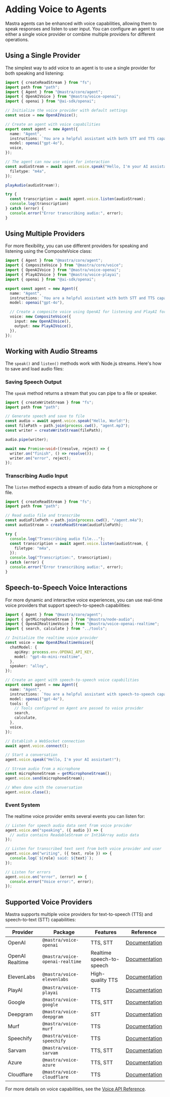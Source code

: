 # Adding Voice to Agents

Mastra agents can be enhanced with voice capabilities, allowing them to speak responses and listen to user input. You can configure an agent to use either a single voice provider or combine multiple providers for different operations.

## Using a Single Provider

The simplest way to add voice to an agent is to use a single provider for both speaking and listening:

```typescript
import { createReadStream } from "fs";
import path from "path";
import { Agent } from "@mastra/core/agent";
import { OpenAIVoice } from "@mastra/voice-openai";
import { openai } from "@ai-sdk/openai";

// Initialize the voice provider with default settings
const voice = new OpenAIVoice();

// Create an agent with voice capabilities
export const agent = new Agent({
  name: "Agent",
  instructions: `You are a helpful assistant with both STT and TTS capabilities.`,
  model: openai("gpt-4o"),
  voice,
});

// The agent can now use voice for interaction
const audioStream = await agent.voice.speak("Hello, I'm your AI assistant!", {
  filetype: "m4a",
});

playAudio(audioStream!);

try {
  const transcription = await agent.voice.listen(audioStream);
  console.log(transcription)
} catch (error) {
  console.error("Error transcribing audio:", error);
}
```

## Using Multiple Providers

For more flexibility, you can use different providers for speaking and listening using the CompositeVoice class:

```typescript
import { Agent } from "@mastra/core/agent";
import { CompositeVoice } from "@mastra/core/voice";
import { OpenAIVoice } from "@mastra/voice-openai";
import { PlayAIVoice } from "@mastra/voice-playai";
import { openai } from "@ai-sdk/openai";

export const agent = new Agent({
  name: "Agent",
  instructions: `You are a helpful assistant with both STT and TTS capabilities.`,
  model: openai("gpt-4o"),

  // Create a composite voice using OpenAI for listening and PlayAI for speaking
  voice: new CompositeVoice({
    input: new OpenAIVoice(),
    output: new PlayAIVoice(),
  }),
});
```

## Working with Audio Streams

The `speak()` and `listen()` methods work with Node.js streams. Here's how to save and load audio files:

### Saving Speech Output

The `speak` method returns a stream that you can pipe to a file or speaker.

```typescript
import { createWriteStream } from "fs";
import path from "path";

// Generate speech and save to file
const audio = await agent.voice.speak("Hello, World!");
const filePath = path.join(process.cwd(), "agent.mp3");
const writer = createWriteStream(filePath);

audio.pipe(writer);

await new Promise<void>((resolve, reject) => {
  writer.on("finish", () => resolve());
  writer.on("error", reject);
});
```


### Transcribing Audio Input

The `listen` method expects a stream of audio data from a microphone or file.

```typescript
import { createReadStream } from "fs";
import path from "path";

// Read audio file and transcribe
const audioFilePath = path.join(process.cwd(), "/agent.m4a");
const audioStream = createReadStream(audioFilePath);

try {
  console.log("Transcribing audio file...");
  const transcription = await agent.voice.listen(audioStream, {
    filetype: "m4a",
  });
  console.log("Transcription:", transcription);
} catch (error) {
  console.error("Error transcribing audio:", error);
}
```

## Speech-to-Speech Voice Interactions

For more dynamic and interactive voice experiences, you can use real-time voice providers that support speech-to-speech capabilities:

```typescript
import { Agent } from "@mastra/core/agent";
import { getMicrophoneStream } from "@mastra/node-audio";
import { OpenAIRealtimeVoice } from "@mastra/voice-openai-realtime";
import { search, calculate } from "../tools";

// Initialize the realtime voice provider
const voice = new OpenAIRealtimeVoice({
  chatModel: {
    apiKey: process.env.OPENAI_API_KEY,
    model: "gpt-4o-mini-realtime",
  },
  speaker: "alloy",
});

// Create an agent with speech-to-speech voice capabilities
export const agent = new Agent({
  name: "Agent",
  instructions: `You are a helpful assistant with speech-to-speech capabilities.`,
  model: openai("gpt-4o"),
  tools: {
    // Tools configured on Agent are passed to voice provider
    search,
    calculate,
  },
  voice,
});

// Establish a WebSocket connection
await agent.voice.connect();

// Start a conversation
agent.voice.speak("Hello, I'm your AI assistant!");

// Stream audio from a microphone
const microphoneStream = getMicrophoneStream();
agent.voice.send(microphoneStream);

// When done with the conversation
agent.voice.close();
```

### Event System

The realtime voice provider emits several events you can listen for:

```typescript
// Listen for speech audio data sent from voice provider
agent.voice.on("speaking", ({ audio }) => {
  // audio contains ReadableStream or Int16Array audio data
});

// Listen for transcribed text sent from both voice provider and user
agent.voice.on("writing", ({ text, role }) => {
  console.log(`${role} said: ${text}`);
});

// Listen for errors
agent.voice.on("error", (error) => {
  console.error("Voice error:", error);
});
```

## Supported Voice Providers

Mastra supports multiple voice providers for text-to-speech (TTS) and speech-to-text (STT) capabilities:

| Provider | Package | Features | Reference |
|----------|---------|----------|-----------|
| OpenAI | `@mastra/voice-openai` | TTS, STT | [Documentation](/reference/voice/openai) |
| OpenAI Realtime | `@mastra/voice-openai-realtime` | Realtime speech-to-speech | [Documentation](/reference/voice/openai-realtime) |
| ElevenLabs | `@mastra/voice-elevenlabs` | High-quality TTS | [Documentation](/reference/voice/elevenlabs) |
| PlayAI | `@mastra/voice-playai` | TTS | [Documentation](/reference/voice/playai) |
| Google | `@mastra/voice-google` | TTS, STT | [Documentation](/reference/voice/google) |
| Deepgram | `@mastra/voice-deepgram` | STT | [Documentation](/reference/voice/deepgram) |
| Murf | `@mastra/voice-murf` | TTS | [Documentation](/reference/voice/murf) |
| Speechify | `@mastra/voice-speechify` | TTS | [Documentation](/reference/voice/speechify) |
| Sarvam | `@mastra/voice-sarvam` | TTS, STT | [Documentation](/reference/voice/sarvam) |
| Azure | `@mastra/voice-azure` | TTS, STT | [Documentation](/reference/voice/mastra-voice) |
| Cloudflare | `@mastra/voice-cloudflare` | TTS | [Documentation](/reference/voice/mastra-voice) |

For more details on voice capabilities, see the [Voice API Reference](/reference/voice/mastra-voice).
